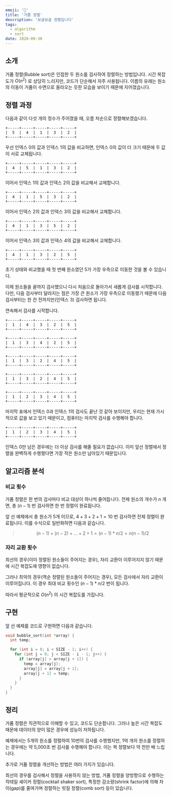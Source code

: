 ```yaml
---
emoji: '🧺'
title: '거품 정렬'
description: '보글보글 정렬입니다'
tags:
  - algorithm
  - sort
date: 2020-09-30
---
```


## 소개

거품 정렬(Bubble sort)은 인접한 두 원소를 검사하여 정렬하는 방법입니다. 시간 복잡도가 $O(n^2)$ 로 상당히 느리지만, 코드가 단순해서 자주 사용됩니다. 이름의 유래는 원소의 이동이 거품이 수면으로 올라오는 듯한 모습을 보이기 때문에 지어졌습니다.

## 정렬 과정

다음과 같이 다섯 개의 정수가 주어졌을 때, 오름 차순으로 정렬해보겠습니다.

```shell
+-----+-----+-----+-----+-----+
|  5  |  4  |  1  |  3  |  2  |
+-----+-----+-----+-----+-----+
```

우선 인덱스 0의 값과 인덱스 1의 값을 비교하면, 인덱스 0의 값이 더 크기 때문에 두 값이 서로 교체됩니다.

```shell
+-----+-----+-----+-----+-----+
|  4  |  5  |  1  |  3  |  2  |
+-----+-----+-----+-----+-----+
```

이어서 인덱스 1의 값과 인덱스 2의 값을 비교해서 교체합니다.

```shell
+-----+-----+-----+-----+-----+
|  4  |  1  |  5  |  3  |  2  |
+-----+-----+-----+-----+-----+
```

이어서 인덱스 2의 값과 인덱스 3의 값을 비교해서 교체합니다.

```shell
+-----+-----+-----+-----+-----+
|  4  |  1  |  3  |  5  |  2  |
+-----+-----+-----+-----+-----+
```

이어서 인덱스 3의 값과 인덱스 4의 값을 비교해서 교체합니다.

```shell
+-----+-----+-----+-----+-----+
|  4  |  1  |  3  |  2  |  5  |
+-----+-----+-----+-----+-----+
```

초기 상태와 비교했을 때 첫 번째 원소였던 5가 가장 우측으로 이동한 것을 볼 수 있습니다.

이제 원소들을 끝까지 검사했으니 다시 처음으로 돌아가서 새롭게 검사를 시작합니다. 다만, 다음 검사부터 달라지는 점은 가장 큰 원소가 가장 우측으로 이동했기 때문에 다음 검사부터는 한 칸 전까지만(인덱스 3) 검사하면 됩니다.

연속해서 검사를 시작합니다.

```shell
+-----+-----+-----+-----+-----+
|  1  |  4  |  3  |  2  |  5  |
+-----+-----+-----+-----+-----+
```

```shell
+-----+-----+-----+-----+-----+
|  1  |  3  |  4  |  2  |  5  |
+-----+-----+-----+-----+-----+
```

```shell
+-----+-----+-----+-----+-----+
|  1  |  3  |  2  |  4  |  5  |
+-----+-----+-----+-----+-----+
```

```shell
+-----+-----+-----+-----+-----+
|  1  |  3  |  2  |  4  |  5  |
+-----+-----+-----+-----+-----+
```

```shell
+-----+-----+-----+-----+-----+
|  1  |  2  |  3  |  4  |  5  |
+-----+-----+-----+-----+-----+
```

마지막 표에서 인덱스 0과 인덱스 1의 검사도 끝난 것 같아 보이지만, 우리는 현재 가시적으로 값을 보고 있기 때문이고, 컴퓨터는 마지막 검사를 수행해야 합니다.

```shell
+-----+-----+-----+-----+-----+
|  1  |  2  |  3  |  4  |  5  |
+-----+-----+-----+-----+-----+
```

인덱스 0만 남은 경우에는 더 이상 검사를 해줄 필요가 없습니다. 이미 앞선 정렬에서 정렬을 완벽하게 수행했다면 가장 작은 원소만 남아있기 때문입니다.

## 알고리즘 분석

### 비교 횟수

거품 정렬은 한 번의 검사마다 비교 대상이 하나씩 줄어듭니다. 전체 원소의 개수가 $n$ 개면, 총 $(n - 1)$ 번 검사하면 한 번 정렬이 완료됩니다.

앞 선 예제에서 총 원소가 5개 이므로, $4 + 3 + 2 + 1 = 10$ 번 검사하면 전체 정렬이 완료됩니다. 이를 수식으로 일반화하면 다음과 같습니다.

> $$
> (n - 1) + (n - 2) + ... + 2 + 1 = (n - 1) * n / 2 = n(n - 1) / 2
> $$

### 자리 교환 횟수

최선의 경우(이미 정렬된 원소들이 주어지는 경우), 자리 교환이 이루어지지 않기 때문에 시간 복잡도에 영향이 없습니다.

그러나 최악의 경우(역순 정렬된 원소들이 주어지는 경우), 모든 검사에서 자리 교환이 이루어집니다. 이 경우 최대 비교 횟수인 $(n - 1) * n / 2$ 번이 됩니다.

따라서 평균적으로 $O(n^2)$ 의 시간 복잡도를 가집니다.

## 구현

앞 선 예제를 코드로 구현하면 다음과 같습니다.

```c
void bubble_sort(int *array) {
  int temp;

  for (int i = 0; i < SIZE - 1; i++) {
    for (int j = 0; j < SIZE - i - 1; j++) {
      if (array[j] > array[j + 1]) {
        temp = array[j];
        array[j] = array[j + 1];
        array[j + 1] = temp;
      }
    }
  }
}
```

## 정리

거품 정렬은 직관적으로 이해할 수 있고, 코드도 단순합니다. 그러나 높은 시간 복잡도 때문에 데이터의 양이 많은 경우에 성능이 저하됩니다.

예제에서는 5개의 원소를 정렬하여 10번의 검사를 수행했지만, 1억 개의 원소를 정렬하는 경우에는 약 5,000조 번 검사를 수행해야 합니다. 이는 퀵 정렬보다 약 천만 배 느립니다.

추가로 거품 정렬을 개선하는 방법은 여러 가지가 있습니다.

최선의 경우를 검사해서 정렬을 사용하지 않는 방법, 거품 정렬을 양방향으로 수행하는 칵테일 셰이커 정렬(cocktail shaker sort), 특정한 감소량(shrink factor)에 의해 차이(gap)를 줄여가며 정렬하는 빗질 정렬(comb sort) 등이 있습니다.
